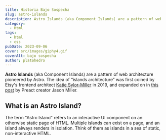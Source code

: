 ```yaml
---
title: Historia Bajo Sospecha
slug: astro-islands
description: Astro Islands (aka Component Islands) are a pattern of web architecture pioneered by Astro. “Islands architecture” was first coined by Etsy's frontend architect Katie Sylor-Miller in 2019, and expanded on by Preact creator Jason Miller.
category:
  - Html
tags:
  - html
  - css
pubDate: 2023-09-06
cover: src/images/giphy4.gif
coverAlt: bajo sospecha
author: platohedro
---
```



**Astro Islands** (aka Component Islands) are a pattern of web architecture pioneered by Astro. The idea of “islands architecture” was first coined by Etsy's frontend architect [Katie Sylor-Miller](https://twitter.com/ksylor) in 2019, and expanded on in [this post](https://jasonformat.com/islands-architecture/) by Preact creator Jason Miller.

## What is an Astro Island?

The term "Astro Island" refers to an interactive UI component on an otherwise static page of HTML. Multiple islands can exist on a page, and an island always renders in isolation. Think of them as islands in a sea of static, non-interactive HTML.